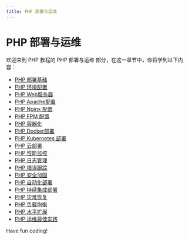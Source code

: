 ```yaml
---
title: PHP 部署与运维
---
```


# PHP 部署与运维

欢迎来到 PHP 教程的 PHP 部署与运维 部分，在这一章节中，你将学到以下内容：

- [PHP 部署基础](./0-php-deployment-basics.mdx)
- [PHP 环境配置](./1-php-environment-configuration.mdx)
- [PHP Web服务器](./2-php-web-server.mdx)
- [PHP Apache配置](./3-php-apache-configuration.mdx)
- [PHP Nginx 配置](./4-php-nginx-configuration.mdx)
- [PHP FPM 配置](./5-php-fpm-configuration.mdx)
- [PHP 容器化](./6-php-containerization.mdx)
- [PHP Docker部署](./7-php-docker-deployment.mdx)
- [PHP Kubernetes 部署](./8-php-kubernetes-deployment.mdx)
- [PHP 云部署](./9-php-cloud-deployment.mdx)
- [PHP 性能监控](./10-php-performance-monitoring.mdx)
- [PHP 日志管理](./11-php-log-management.mdx)
- [PHP 错误跟踪](./12-php-error-tracking.mdx)
- [PHP 安全加固](./13-php-security-reinforcement.mdx)
- [PHP 自动化部署](./14-php-automated-deployment.mdx)
- [PHP 持续集成部署](./15-php-continuous-integration-deployment.mdx)
- [PHP 灾难恢复](./16-php-disaster-recovery.mdx)
- [PHP 负载均衡](./17-php-load-balancing.mdx)
- [PHP 水平扩展](./18-php-horizontal-expansion.mdx)
- [PHP 运维最佳实践](./19-php-operation-and-maintenance-best-practices.mdx)

Have fun coding!